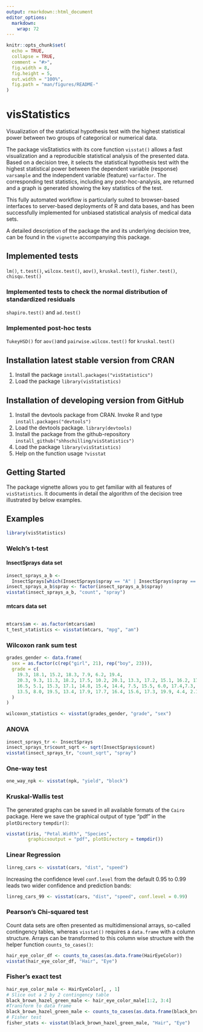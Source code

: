 ```yaml
---
output: rmarkdown::html_document
editor_options: 
  markdown: 
    wrap: 72
---
```


<!-- README.md is automatically generated from README.Rmd. Please only edit this Rmd file! -->

<!-- knitr before every resubmission -->

```r
knitr::opts_chunk$set(
  echo = TRUE,
  collapse = TRUE,
  comment = "#>",
  fig.width = 8,
  fig.height = 5,
  out.width = "100%",
  fig.path = "man/figures/README-"
)
```

# visStatistics

Visualization of the statistical hypothesis test with the highest statistical
power between two groups of categorical or numerical data.

The package visStatistics with its core function `visstat()` allows a fast visualization
and a reproducible statistical analysis of the presented data. Based on a decision tree, it selects the statistical hypothesis test
with the highest statistical power between the dependent variable
(response) `varsample` and the independent variable (feature)
`varfactor`. The corresponding test statistics, including any
post-hoc-analysis, are returned and a graph is generated showing the key statistics of the
test.

This fully automated workflow is particularly suited to browser-based interfaces to server-based deployments of R and data bases, and has been successfully implemented for unbiased statistical analysis of medical data sets.

A detailed description of the package the and its underlying
decision tree, can be found in the `vignette` accompanying this package.

## Implemented tests

`lm()`, `t.test()`, `wilcox.test()`, `aov()`, `kruskal.test()`,
`fisher.test()`, `chisqu.test()`

### Implemented tests to check the normal distribution of standardized residuals

`shapiro.test()` and `ad.test()`

### Implemented post-hoc tests

`TukeyHSD()` for `aov()`and `pairwise.wilcox.test()` for
`kruskal.test()`

## Installation latest stable version from CRAN

1.  Install the package `install.packages("visStatistics")`
2.  Load the package `library(visStatistics)`

## Installation of developing version from GitHub

1.  Install the devtools package from CRAN. Invoke R and type
    `install.packages("devtools")`
2.  Load the devtools package. `library(devtools)`
3.  Install the package from the github-repository
    `install_github("shhschilling/visStatistics")`
4.  Load the package `library(visStatistics)`
5.  Help on the function usage `?visstat`

## Getting Started

The package vignette allows you to get familiar with all features of
`visStatistics`. It documents in detail the algorithm of the decision
tree illustrated by below examples.

## Examples

```r
library(visStatistics)
```

### Welch's t-test

#### InsectSprays data set

```r
insect_sprays_a_b <- 
  InsectSprays[which(InsectSprays$spray == "A" | InsectSprays$spray == "B"), ]
insect_sprays_a_b$spray <- factor(insect_sprays_a_b$spray)
visstat(insect_sprays_a_b, "count", "spray")
```

#### mtcars data set

```r
```

```r
mtcars$am <- as.factor(mtcars$am)
t_test_statistics <- visstat(mtcars, "mpg", "am")
```

### Wilcoxon rank sum test

```r
grades_gender <- data.frame(
  sex = as.factor(c(rep("girl", 21), rep("boy", 23))),
  grade = c(
    19.3, 18.1, 15.2, 18.3, 7.9, 6.2, 19.4,
    20.3, 9.3, 11.3, 18.2, 17.5, 10.2, 20.1, 13.3, 17.2, 15.1, 16.2, 17.0,
    16.5, 5.1, 15.3, 17.1, 14.8, 15.4, 14.4, 7.5, 15.5, 6.0, 17.4,7.3, 14.3, 
    13.5, 8.0, 19.5, 13.4, 17.9, 17.7, 16.4, 15.6, 17.3, 19.9, 4.4, 2.1
  )
)

wilcoxon_statistics <- visstat(grades_gender, "grade", "sex")
```

### ANOVA 

```r
insect_sprays_tr <- InsectSprays
insect_sprays_tr$count_sqrt <- sqrt(InsectSprays$count)
visstat(insect_sprays_tr, "count_sqrt", "spray")
```


### One-way test

```r
one_way_npk <- visstat(npk, "yield", "block")
```

### Kruskal-Wallis test

The generated graphs can be saved in all available formats of the
`Cairo` package. Here we save the graphical output of type "pdf" in the
`plotDirectory` `tempdir()`:

```r
visstat(iris, "Petal.Width", "Species", 
        graphicsoutput = "pdf", plotDirectory = tempdir())
```

### Linear Regression

```r
linreg_cars <- visstat(cars, "dist", "speed")
```

Increasing the confidence level `conf.level` from the default 0.95 to
0.99 leads two wider confidence and prediction bands:

```r
linreg_cars_99 <- visstat(cars, "dist", "speed", conf.level = 0.99)
```

### Pearson's Chi-squared test

Count data sets are often presented as multidimensional arrays,
so-called contingency tables, whereas `visstat()` requires a
`data.frame` with a column structure. Arrays can be transformed to this
column wise structure with the helper function `counts_to_cases()`:

```r
hair_eye_color_df <- counts_to_cases(as.data.frame(HairEyeColor))
visstat(hair_eye_color_df, "Hair", "Eye")
```

### Fisher's exact test

```r
hair_eye_color_male <- HairEyeColor[, , 1]
# Slice out a 2 by 2 contingency table
black_brown_hazel_green_male <- hair_eye_color_male[1:2, 3:4]
#Transform to data frame
black_brown_hazel_green_male <- counts_to_cases(as.data.frame(black_brown_hazel_green_male))
# Fisher test
fisher_stats <- visstat(black_brown_hazel_green_male, "Hair", "Eye")
```


